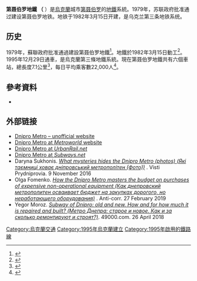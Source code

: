 {{noteTA
|1=zh-cn:第聂伯罗;zh-hk:第聶伯羅;zh-tw:聶伯城;
}}
{{Infobox Public transit
|name = 聶伯城地鐵
|image = Dnipro Metro logo.svg
|imagesize = 100px
|image2 =Prospekt Svobody station 1, Dnipropetrovsk.jpg
|imagesize2 = 290px
|native_name = {{nowrap|Дніпровський метрополітен}}<br />''Dniprovskyi metropoliten''
|owner = [[聶伯城|聶伯城]]市交通運輸基礎設施部
|locale = [[烏克蘭|烏克蘭]][[聶伯城|聶伯城]]
|transit_type = [[地鐵|地鐵]]
|lines = 1<ref name="673225DniproMetro">{{in lang|uk}} [https://www.epravda.com.ua/news/2021/04/21/673225/ Construction of three new metro stations in the Dnieper continued until 2024], [[Ukrayinska_Pravda|Ukrayinska Pravda]] (21 April 2021)</ref>
|stations = 6<ref name="673225DniproMetro"/>
|ridership = 20,400 (2016) <ref name="ukrstat"/>
|annual_ridership = 745萬 (2016)<ref>{{cite web|title=Пасажирські перевезення за 2016 рік|url=http://www.dneprstat.gov.ua/statinfo%202015/tz/2016/tz2_m12.pdf|publisher=Головне управління статистики у Дніпропетровській області|ref=ukrstat}}</ref>
|website = {{url|metro.dp.ua}}
|began_operation = 1995年12月29日
|operator =  Dniprovskyi metropoliten
|vehicles = 45 (2013)<ref>{{cite web |last=Kostyuk|first=Artyom |url=http://dpmetro.narod.ru/sostav.html |title=Rolling track |website=dpmetro.narod.ru |language=ru |access-date=2008-06-21}}</ref>
|headway = 7–17分鐘<ref name=gorod>{{cite web |url=http://gorod.dp.ua/metro/eng/ |title=Information about the metro system |publisher=Dnipropetrovsk City Central Internet Portal |website=gorod.dp.ua |access-date=2014-05-17}}</ref>
|system_length = {{convert|7.8|km|mi|abbr=on}}<ref name="673225DniproMetro"/>
|track_gauge = {{Track gauge|1524mm|lk=on}}
|map = [[File:Dnipro_Metro_map.svg|thumb]]
}}

'''第聂伯罗地鐵 （'''{{lang-uk|Дніпровський метрополітен}} ）是[[烏克蘭|烏克蘭]]城市[[聶伯城|第聂伯罗]]的[[地鐵|地鐵]]系統。1979年，苏联政府批准通过建设第聂伯罗地铁。地铁于1982年3月15日开建，是乌克兰第三条地铁系统。

==历史==
1979年，蘇聯政府批准通過建設第聂伯罗地鐵<ref>{{cite news|first=Vladimir|last=Platonov|title=Metro as a secret object and symbol of the highest patronage|url=http://www.zn.ua/1000/1550/4873/|work=Zerkalo Nedeli|date=December 30-January 5, 1996|accessdate=2008-06-21|language=ru|deadurl=yes|archiveurl=https://web.archive.org/web/20070716095103/http://www.zn.ua/1000/1550/4873/|archivedate=2007年7月16日}}</ref>。地鐵於1982年3月15日動工<ref>{{cite web|url=http://www.mtu.gov.ua/control%5Cuk%5Cpublish%5Carticle?art_id=39513&cat_id=45469|title=Dnipropetrovskyi metropoliten|accessdate=2008-06-21|work=Ministry of Transport and Communications of Ukraine|language=uk}}{{dead link|date=2018年1月 |bot=InternetArchiveBot |fix-attempted=yes }}</ref>。1995年12月29日通車，是烏克蘭第三條地鐵系統。現在第聂伯罗地鐵共有六個車站，總長度7.1公里<ref name="gorod.dp.ua">{{cite web|url=http://gorod.dp.ua/metro/eng/|title=Information about the metro system|accessdate=2008-06-21|work=Dnipropetrovsk City Central Internet Portal|language=en|archive-date=2016-05-22|archive-url=https://web.archive.org/web/20160522204530/http://gorod.dp.ua/metro/eng/|dead-url=no}}</ref>，每日平均乘客數22,000人<ref name="ukrstat">{{cite web |url=http://www.dneprstat.gov.ua/statinfo/tz/tz8.htm |title=存档副本 |accessdate=2014-05-17 |deadurl=yes |archiveurl=https://web.archive.org/web/20140201180606/http://www.dneprstat.gov.ua/statinfo/tz/tz8.htm |archivedate=2014-02-01 }}</ref>。

==參考資料==
{{reflist}}
*{{cite web|url=http://www.subways.net/ukraine/dnepropetrovsk.htm|title=Dnepropetrovsk Metro|work=subways.net|accessdate=2010-09-15|archive-date=2010-02-18|archive-url=https://web.archive.org/web/20100218133437/http://www.subways.net/ukraine/dnepropetrovsk.htm|dead-url=no}}

==外部链接==
* [https://web.archive.org/web/20161119052403/http://metro.dp.ua/ Dnipro Metro – unofficial website]
* [http://www.mirmetro.net/en/dnipropetrovsk/ Dnipro Metro at ''Metroworld'' website] {{Wayback|url=http://www.mirmetro.net/en/dnipropetrovsk/ |date=20200214051029 }}
* [http://www.urbanrail.net/eu/ua/dnipro/dnipro.htm Dnipro Metro at ''UrbanRail.net''] {{Wayback|url=http://www.urbanrail.net/eu/ua/dnipro/dnipro.htm |date=20200228044040 }}
* [http://www.subways.net/ukraine/dnepropetrovsk.htm Dnipro Metro at ''Subways.net''] {{Wayback|url=http://www.subways.net/ukraine/dnepropetrovsk.htm |date=20140518101653 }}
* Daryna Sukhonis. ''[https://vesti.dp.ua/yaki-tayemnici-xovaye-dniprovskij-metropoliten-foto/ What mysteries hides the Dnipro Metro (photos) (Які таємниці ховає дніпровський метрополітен (Фото))] {{Wayback|url=https://vesti.dp.ua/yaki-tayemnici-xovaye-dniprovskij-metropoliten-foto/ |date=20200330040648 }}''. Visti Prydniprovia. 9 November 2016
* Olga Fomenko. ''[https://antikor.com.ua/articles/289138-kak_dneprovskij_metropoliten_osvaivaet_bjudhet_na_zakupkah_dorogogo_no_nerabotajushchego_oborudovani How the Dnipro Metro masters the budget on purchases of expensive non-operational equipment (Как днепровский метрополитен осваивает бюджет на закупках дорогого, но неработающего оборудования)] {{Wayback|url=https://antikor.com.ua/articles/289138-kak_dneprovskij_metropoliten_osvaivaet_bjudhet_na_zakupkah_dorogogo_no_nerabotajushchego_oborudovani |date=20200330052152 }}''. Anti-corr. 27 February 2019
* Yegor Moroz. ''[https://web.archive.org/web/20190429145032/https://49000.com.ua/29760-2/ Subway of Dnipro: old and new. How and for how much it is repaired and built? (Метро Днепра: старое и новое. Как и за сколько ремонтируют и строят?)]''. 49000.com. 26 April 2018

{{前蘇聯地區的捷運系統}}

[[Category:烏克蘭交通|Category:烏克蘭交通]]
[[Category:1995年烏克蘭建立|Category:1995年烏克蘭建立]]
[[Category:1995年啟用的鐵路線|Category:1995年啟用的鐵路線]]